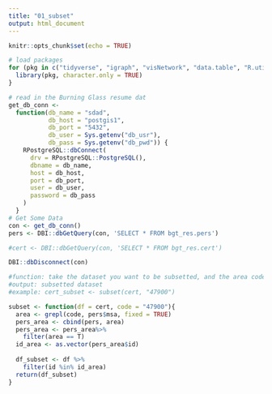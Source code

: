 ```yaml
---
title: "01_subset"
output: html_document
---
```


```r
knitr::opts_chunk$set(echo = TRUE)
```

```r
# load packages 
for (pkg in c("tidyverse", "igraph", "visNetwork", "data.table", "R.utils", "RPostgreSQL", "cowplot", "maditr", "stringr", "stringi", "dplyr")) {
  library(pkg, character.only = TRUE)
}

# read in the Burning Glass resume dat
get_db_conn <-
  function(db_name = "sdad",
           db_host = "postgis1",
           db_port = "5432",
           db_user = Sys.getenv("db_usr"),
           db_pass = Sys.getenv("db_pwd")) {
    RPostgreSQL::dbConnect(
      drv = RPostgreSQL::PostgreSQL(),
      dbname = db_name,
      host = db_host,
      port = db_port,
      user = db_user,
      password = db_pass
    )
  }
# Get Some Data
con <- get_db_conn()
pers <- DBI::dbGetQuery(con, 'SELECT * FROM bgt_res.pers')

#cert <- DBI::dbGetQuery(con, 'SELECT * FROM bgt_res.cert')

DBI::dbDisconnect(con) 
```


```r
#function: take the dataset you want to be subsetted, and the area code, defalt to DC 47900
#output: subsetted dataset
#example: cert_subset <- subset(cert, "47900")

subset <- function(df = cert, code = "47900"){
  area <- grepl(code, pers$msa, fixed = TRUE)
  pers_area <- cbind(pers, area)
  pers_area <- pers_area%>%
    filter(area == T)
  id_area <- as.vector(pers_area$id)
  
  df_subset <- df %>% 
    filter(id %in% id_area)
  return(df_subset)
}





```

